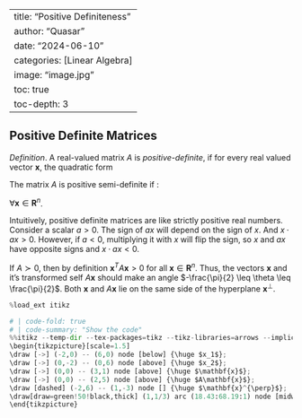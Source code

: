 
---
title: "Positive Definiteness"
author: "Quasar"
date: "2024-06-10"
categories: [Linear Algebra]      
image: "image.jpg"
toc: true
toc-depth: 3
---

## Positive Definite Matrices

*Definition*. A real-valued matrix $A$ is *positive-definite*, if for every real valued vector $\mathbf{x}$, the quadratic form

\begin{align*}
q(\mathbf{x}) = \mathbf{x}^T A \mathbf{x} > 0
\end{align*}

The matrix $A$ is positive semi-definite if :

\begin{align*}
q(\mathbf{x}) = \mathbf{x}^T A \mathbf{x} \geq 0
\end{align*}

$\forall \mathbf{x} \in \mathbf{R}^n$.

Intuitively, positive definite matrices are like strictly positive real numbers. Consider a scalar $a > 0$. The sign of $ax$ will depend on the sign of $x$. And $x\cdot ax > 0$. However, if $a < 0$, multiplying it with $x$ will flip the sign, so $x$ and $ax$ have opposite signs and $x \cdot ax < 0$. 

If $A \succ 0$, then by definition $\mathbf{x}^T A \mathbf{x} > 0$ for all $\mathbf{x} \in \mathbf{R}^n$. Thus, the vectors $\mathbf{x}$ and it's transformed self $A\mathbf{x}$ should make an angle $-\frac{\pi}{2} \leq \theta \leq \frac{\pi}{2}$. Both $\mathbf{x}$ and $A\mathbf{x}$ lie on the same side of the hyperplane $\mathbf{x}^{\perp}$.

```python
%load_ext itikz
```

```python
# | code-fold: true
# | code-summary: "Show the code"
%%itikz --temp-dir --tex-packages=tikz --tikz-libraries=arrows --implicit-standalone
\begin{tikzpicture}[scale=1.5]
\draw [->] (-2,0) -- (6,0) node [below] {\huge $x_1$};
\draw [->] (0,-2) -- (0,6) node [above] {\huge $x_2$};
\draw [->] (0,0) -- (3,1) node [above] {\huge $\mathbf{x}$};
\draw [->] (0,0) -- (2,5) node [above] {\huge $A\mathbf{x}$};
\draw [dashed] (-2,6) -- (1,-3) node [] {\huge $\mathbf{x}^{\perp}$};
\draw[draw=green!50!black,thick] (1,1/3) arc (18.43:68.19:1) node [midway,above] {\huge $\theta$};
\end{tikzpicture}
```